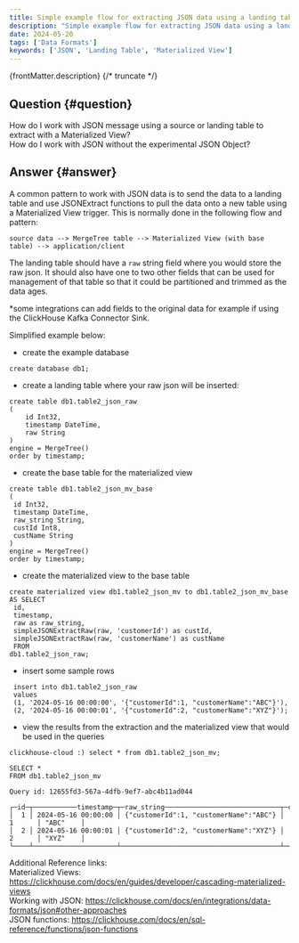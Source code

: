 ```yaml
---
title: Simple example flow for extracting JSON data using a landing table with a Materialized View
description: "Simple example flow for extracting JSON data using a landing table with a Materialized View"
date: 2024-05-20
tags: ['Data Formats']
keywords: ['JSON', 'Landing Table', 'Materialized View']
---
```


{frontMatter.description}
{/* truncate */}

## Question {#question}

How do I work with JSON message using a source or landing table to extract with a Materialized View?  
How do I work with JSON without the experimental JSON Object?

## Answer {#answer}

A common pattern to work with JSON data is to send the data to a landing table and use JSONExtract functions to pull the data onto a new table using a Materialized View trigger.
This is normally done in the following flow and pattern:
```
source data --> MergeTree table --> Materialized View (with base table) --> application/client
```

The landing table should have a `raw` string field where you would store the raw json.  It should also have one to two other fields that can be used for management of that table so that it could be partitioned and trimmed as the data ages.  

*some integrations can add fields to the original data for example if using the ClickHouse Kafka Connector Sink.

Simplified example below:
- create the example database
```
create database db1;
```

- create a landing table where your raw json will be inserted:
```
create table db1.table2_json_raw
(
    id Int32,
    timestamp DateTime,
    raw String
)
engine = MergeTree()
order by timestamp;
```

- create the base table for the materialized view
```
create table db1.table2_json_mv_base
(
 id Int32,
 timestamp DateTime,
 raw_string String,
 custId Int8,
 custName String
)
engine = MergeTree()
order by timestamp;
```

- create the materialized view to the base table
```
create materialized view db1.table2_json_mv to db1.table2_json_mv_base
AS SELECT
 id,
 timestamp,
 raw as raw_string,
 simpleJSONExtractRaw(raw, 'customerId') as custId,
 simpleJSONExtractRaw(raw, 'customerName') as custName
 FROM
db1.table2_json_raw;
```

- insert some sample rows
```
 insert into db1.table2_json_raw
 values
 (1, '2024-05-16 00:00:00', '{"customerId":1, "customerName":"ABC"}'),
 (2, '2024-05-16 00:00:01', '{"customerId":2, "customerName":"XYZ"}');
```

- view the results from the extraction and the materialized view that would be used in the queries
```
clickhouse-cloud :) select * from db1.table2_json_mv;

SELECT *
FROM db1.table2_json_mv

Query id: 12655fd3-567a-4dfb-9ef7-abc4b11ad044

┌─id─┬───────────timestamp─┬─raw_string─────────────────────────────┬─custId─┬─custName─┐
│  1 │ 2024-05-16 00:00:00 │ {"customerId":1, "customerName":"ABC"} │ 1      │ "ABC"    │
│  2 │ 2024-05-16 00:00:01 │ {"customerId":2, "customerName":"XYZ"} │ 2      │ "XYZ"    │
└────┴─────────────────────┴────────────────────────────────────────┴────────┴──────────┘
```

Additional Reference links:  
Materialized Views: https://clickhouse.com/docs/en/guides/developer/cascading-materialized-views  
Working with JSON: https://clickhouse.com/docs/en/integrations/data-formats/json#other-approaches  
JSON functions: https://clickhouse.com/docs/en/sql-reference/functions/json-functions  
